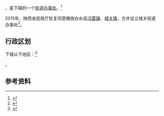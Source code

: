 {{中国乡级行政区|61/05/27/100/000}}

'''{{PAGENAMEBASE}}'''，是{{PRC admin/fullname|61/05/27/100/000|3}}下辖的一个[[街道办事处|街道办事处]]。<ref>{{PRC admin/ref sgc|{{PRC admin/parent|61/05/27/100/000}}}}</ref>

2015年，陕西省民政厅批复同意撤销白水县[[冯雷镇|冯雷镇]]、[[城关镇_(白水县)|城关镇]]，合并设立城关街道办事处<ref>{{Cite web |url=http://news.xinhuanet.com/local/2015-06/28/c_127959075.htm |title=陕西省民政厅关于陕西省乡镇行政区划调整的公告 |accessdate=2017-09-13 |archive-date=2017-09-13 |archive-url=https://web.archive.org/web/20170913183916/http://news.xinhuanet.com/local/2015-06/28/c_127959075.htm |dead-url=no }}</ref>。

== 行政区划 ==

{{PAGENAMEBASE}}下辖以下地区：<ref>{{PRC admin/ref sgc|61/05/27/100/000}}</ref>

{{PRC admin/children|61/05/27/100/000}}。

== 参考资料 ==

{{reflist}}

{{行政区划小作品}}
{{PRC admin/navcat|61/05/27/100/000}}